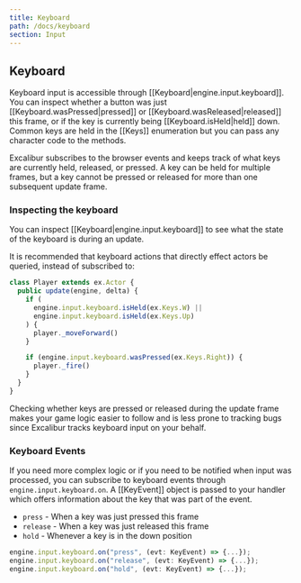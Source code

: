 ```yaml
---
title: Keyboard
path: /docs/keyboard
section: Input
---
```


## Keyboard

Keyboard input is accessible through [[Keyboard|engine.input.keyboard]]. You can inspect
whether a button was just [[Keyboard.wasPressed|pressed]] or [[Keyboard.wasReleased|released]] this frame, or
if the key is currently being [[Keyboard.isHeld|held]] down. Common keys are held in the [[Keys]]
enumeration but you can pass any character code to the methods.

Excalibur subscribes to the browser events and keeps track of
what keys are currently held, released, or pressed. A key can be held
for multiple frames, but a key cannot be pressed or released for more than one subsequent
update frame.

### Inspecting the keyboard

You can inspect [[Keyboard|engine.input.keyboard]] to see what the state of the keyboard
is during an update.

It is recommended that keyboard actions that directly effect actors be queried, instead of subscribed to:

```ts
class Player extends ex.Actor {
  public update(engine, delta) {
    if (
      engine.input.keyboard.isHeld(ex.Keys.W) ||
      engine.input.keyboard.isHeld(ex.Keys.Up)
    ) {
      player._moveForward()
    }

    if (engine.input.keyboard.wasPressed(ex.Keys.Right)) {
      player._fire()
    }
  }
}
```

Checking whether keys are pressed or released during the update frame makes your game logic easier to follow and is less prone to tracking bugs since Excalibur tracks keyboard input on your behalf.

### Keyboard Events

If you need more complex logic or if you need to be notified when input was processed, you can subscribe to keyboard events through `engine.input.keyboard.on`. A [[KeyEvent]] object is
passed to your handler which offers information about the key that was part of the event.

- `press` - When a key was just pressed this frame
- `release` - When a key was just released this frame
- `hold` - Whenever a key is in the down position

```ts
engine.input.keyboard.on("press", (evt: KeyEvent) => {...});
engine.input.keyboard.on("release", (evt: KeyEvent) => {...});
engine.input.keyboard.on("hold", (evt: KeyEvent) => {...});
```
